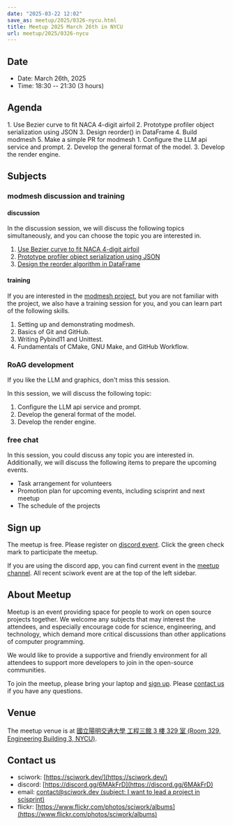 ```yaml
---
date: "2025-03-22 12:02"
save_as: meetup/2025/0326-nycu.html
title: Meetup 2025 March 26th in NYCU
url: meetup/2025/0326-nycu
---
```


## Date

- Date: March 26th, 2025
- Time: 18:30 \-- 21:30 (3 hours)



## Agenda

<AgendaTable>
  <AgendaTable.Row time="18:30 - 19:30">
    <AgendaTable.Topic title="Free chat" />
  </AgendaTable.Row>
  <AgendaTable.Row time="19:30 - 21:00">
    <AgendaTable.Topic title="modmesh discussion and training">
      1. Use Bezier curve to fit NACA 4-digit airfoil
      2. Prototype profiler object serialization using JSON
      3. Design reorder() in DataFrame
      4. Build modmesh
      5. Make a simple PR for modmesh
    </AgendaTable.Topic>
    <AgendaTable.Topic title="RoAG development">
      1. Configure the LLM api service and prompt.
      2. Develop the general format of the model.
      3. Develop the render engine.
    </AgendaTable.Topic>
  </AgendaTable.Row>
  <AgendaTable.Row time="21:00 - 21:30">
    <AgendaTable.Topic title="Free chat" />
  </AgendaTable.Row>
</AgendaTable>



## Subjects

### modmesh discussion and training

#### discussion

In the discussion session, we will discuss the following topics
simultaneously, and you can choose the topic you are interested in.

1.  [Use Bezier curve to fit NACA 4-digit
    airfoil](https://github.com/solvcon/modmesh/issues/320)
2.  [Prototype profiler object serialization using
    JSON](https://github.com/solvcon/modmesh/issues/343)
3.  [Design the reorder algorithm in
    DataFrame](https://github.com/solvcon/modmesh/issues/435)

#### training

If you are interested in the [modmesh
project](https://github.com/solvcon/modmesh), but you are not familiar
with the project, we also have a training session for you, and you can
learn part of the following skills.

1.  Setting up and demonstrating modmesh.
2.  Basics of Git and GitHub.
3.  Writing Pybind11 and Unittest.
4.  Fundamentals of CMake, GNU Make, and GitHub Workflow.

### RoAG development

If you like the LLM and graphics, don\'t miss this session.

In this session, we will discuss the following topic:

1.  Configure the LLM api service and prompt.
2.  Develop the general format of the model.
3.  Develop the render engine.

### free chat

In this session, you could discuss any topic you are interested in.
Additionally, we will discuss the following items to prepare the
upcoming events.

- Task arrangement for volunteers
- Promotion plan for upcoming events, including scisprint and next
  meetup
- The schedule of the projects



## Sign up

The meetup is free. Please register on [discord
event](https://discord.com/channels/730297880140578906/1007075707400237067/1352851306661810308).
Click the green check mark to participate the meetup.

If you are using the discord app, you can find current event in the
[meetup
channel](https://discordapp.com/channels/730297880140578906/1007075707400237067).
All recent sciwork event are at the top of the left sidebar.



## About Meetup

Meetup is an event providing space for people to work on open source
projects together. We welcome any subjects that may interest the
attendees, and especially encourage code for science, engineering, and
technology, which demand more critical discussions than other
applications of computer programming.

We would like to provide a supportive and friendly environment for all
attendees to support more developers to join in the open-source
communities.

To join the meetup, please bring your laptop and [sign up](#sign-up).
Please [contact us](#contact-us) if you have any questions.



## Venue

The meetup venue is at [國立陽明交通大學 工程三館 3 樓 329 室 (Room 329,
Engineering Building 3, NYCU)](https://goo.gl/maps/TgDYwohB3CBmQgww9).

<Map src="https://www.google.com/maps/embed?pb=!1m18!1m12!1m3!1d905.5596639949631!2d120.99673777209487!3d24.787280157478236!2m3!1f0!2f0!3f0!3m2!1i1024!2i768!4f13.1!3m3!1m2!1s0x3468360f96adabd7%3A0xedfd1ba0fa6c6bf7!2z5ZyL56uL6Zm95piO5Lqk6YCa5aSn5a24IOW3peeoi-S4iemkqA!5e0!3m2!1szh-TW!2stw!4v1678519228058!5m2!1szh-TW!2stw" />

## Contact us

- sciwork: [https://sciwork.dev/](https://sciwork.dev/)
- discord: [https://discord.gg/6MAkFrD](https://discord.gg/6MAkFrD)
- email: [contact@sciwork.dev (subject: I want to lead a project in
  scisprint)](mailto:contact@sciwork.dev?subject=[sciwork]%20I%20want%20to%20lead%20a%20project%20in%20scisprint)
- flickr: [https://www.flickr.com/photos/sciwork/albums](https://www.flickr.com/photos/sciwork/albums)